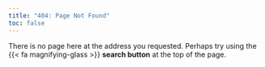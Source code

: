 ```yaml
---
title: "404: Page Not Found"
toc: false
---
```


There is no page here at the address you requested. Perhaps try using the {{< fa magnifying-glass >}} **search button** at the top of the page.



